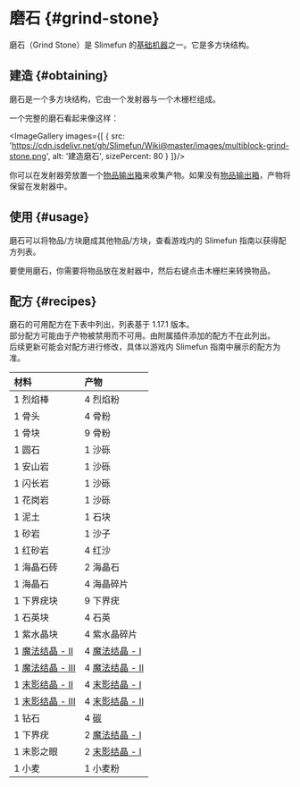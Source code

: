 
# 磨石 {#grind-stone}

磨石（Grind Stone）是 Slimefun 的[基础机器](/Basic-Machines)之一。它是多方块结构。

## 建造 {#obtaining}

磨石是一个多方块结构，它由一个发射器与一个木栅栏组成。

一个完整的磨石看起来像这样：

<ImageGallery images={[
  {
    src: 'https://cdn.jsdelivr.net/gh/Slimefun/Wiki@master/images/multiblock-grind-stone.png',
    alt: '建造磨石',
    sizePercent: 80
  }
]}/>


你可以在发射器旁放置一个[物品输出箱](/Output-Chest)来收集产物。如果没有[物品输出箱](/Output-Chest)，产物将保留在发射器中。

## 使用 {#usage}

磨石可以将物品/方块磨成其他物品/方块，查看游戏内的 Slimefun 指南以获得配方列表。

要使用磨石，你需要将物品放在发射器中，然后右键点击木栅栏来转换物品。

## 配方 {#recipes}

磨石的可用配方在下表中列出，列表基于 1.17.1 版本。<br/>
部分配方可能由于产物被禁用而不可用。由附属插件添加的配方不在此列出。<br/>
后续更新可能会对配方进行修改，具体以游戏内 Slimefun 指南中展示的配方为准。

| 材料 | 产物 |
| :-- | :-- |
| 1 烈焰棒 | 4 烈焰粉 |
| 1 骨头 | 4 骨粉 |
| 1 骨块 | 9 骨粉 |
| 1 圆石 | 1 沙砾 |
| 1 安山岩 | 1 沙砾 |
| 1 闪长岩 | 1 沙砾 |
| 1 花岗岩 | 1 沙砾 |
| 1 泥土 | 1 石块 |
| 1 砂岩 | 1 沙子 |
| 1 红砂岩 | 4 红沙 |
| 1 海晶石砖 | 2 海晶石 |
| 1 海晶石 | 4 海晶碎片 |
| 1 下界疣块 | 9 下界疣 |
| 1 石英块 | 4 石英 |
| 1 紫水晶块 | 4 紫水晶碎片 |
| 1 [魔法结晶 - II](/Lumps) | 4 [魔法结晶 - I](/Lumps) |
| 1 [魔法结晶 - III](/Lumps) | 4 [魔法结晶 - II](/Lumps) |
| 1 [末影结晶 - II](/Lumps) | 4 [末影结晶 - I](/Lumps) |
| 1 [末影结晶 - III](/Lumps) | 4 [末影结晶 - II](/Lumps) |
| 1 钻石 | 4 [碳](/Carbon) |
| 1 下界疣 | 2 [魔法结晶 - I](/Lumps) |
| 1 末影之眼 | 2 [末影结晶 - I](/Lumps) |
| 1 小麦 | 1 小麦粉 |
